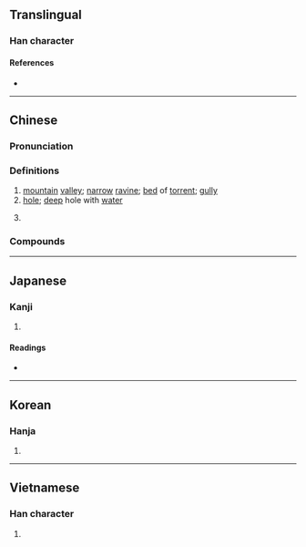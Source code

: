 {{character info}}
==Translingual==

===Han character===
{{Han char|rn=32|rad=土|as=14|sn=17|four=27104|canj=YEG|ids=⿱㕡土}}

====References====
* {{Han ref|kx=0241.070|dkj=05554|dj=0480.300|hdz=10496.020|uh=58D1|ud=22737|bh=C0A4|bd=49316}}

----

==Chinese==
{{zh-forms|ss=垥|alt=㕡}}

===Pronunciation===
{{zh-pron
|m=壑
|c=kok3
|mn=hok
|mn-t=hag4
|mc=y
|oc=y
|cat=n
}}

===Definitions===
{{zh-hanzi}}

# [[mountain]] [[valley]]; [[narrow]] [[ravine]]; [[bed]] of [[torrent]]; [[gully]]
# [[hole]]; [[deep]] hole with [[water]]
# {{lb|zh|biology}} {{rfdef|zh}}

===Compounds===
{{zh-der|一丘一壑|不忘溝壑|丘壑|以鄰為壑|冰壑|千山萬壑|千巖萬壑|填溝壑|壑谷|大壑|巨壑|怒濤排壑|慾壑難填|放情丘壑|林壑|欲壑難填|欲壑難飽|欲深谿壑|洞壑|溝壑|溪壑|澗壑|萬壑|萬壑爭流|絕壑|縱壑魚|老死溝壑|聳壑昂霄|胸有丘壑|谿壑|谿壑無厭|轉死溝壑|邱壑|千岩萬壑}}

----

==Japanese==

===Kanji===
{{ja-kanji|grade=|rs=土14}}

# {{rfdef|ja|sort=土14}}

====Readings====
* {{ja-readings|on=[[がく]] (gaku), [[かく]] (kaku)|kun=[[たに]] (tani)}}

----

==Korean==

===Hanja===
{{ko-hanja|hangeul=학|rv=hak|mr=hak|y=hak}}

# {{rfdef|ko|sort=土14}}

----

==Vietnamese==

===Han character===
{{vi-readings|reading=hác|rs=土14}}

# {{rfdef|vi|sort=土14}}